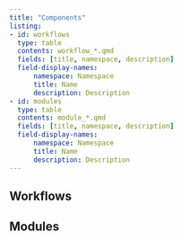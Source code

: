 ```yaml
---
title: "Components"
listing:
- id: workflows
  type: table
  contents: workflow_*.qmd
  fields: [title, namespace, description]
  field-display-names: 
      namespace: Namespace
      title: Name
      description: Description
- id: modules
  type: table
  contents: module_*.qmd
  fields: [title, namespace, description]
  field-display-names: 
      namespace: Namespace
      title: Name
      description: Description
---
```


## Workflows

:::{#workflows}
:::

## Modules

:::{#modules}
:::